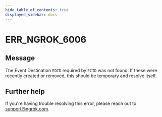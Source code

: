 ```yaml
---
hide_table_of_contents: true
displayed_sidebar: docs
---
```



# ERR_NGROK_6006

## Message

The Event Destination `EDID` required by `ECID` was not found. If these were recently created or removed, this should be temporary and resolve itself.

<ErrorDetails error="err_ngrok_6006" />

## Further help

If you're having trouble resolving this error, please reach out to [support@ngrok.com](mailto:support@ngrok.com?subject=Help%20with%20ERR_NGROK_6006).
